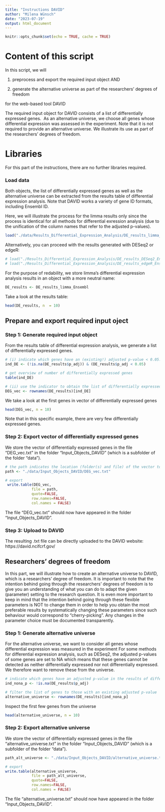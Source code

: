 ```yaml
---
title: "Instructions DAVID"
author: "Milena Wünsch"
date: "2023-07-19"
output: html_document
---
```


```r
knitr::opts_chunk$set(echo = TRUE, cache = TRUE)
```

# Content of this script 

In this script, we will

1. preprocess and export the required input object AND

2. generate the alternative universe as part of the researchers' degrees of freedom

for the web-based tool DAVID


The required input object for DAVID consists of a list of differentially expressed genes.\ 
As an alternative universe, we choose all genes whose differential expression was assessed in the experiment. Note that it is not required to provide an alternative universe. We illustrate its use as part of the researchers' degrees of freedom.




# Libraries 

For this part of the instructions, there are no further libraries required. 


### Load data 

Both objects, the list of differentially expressed genes as well as the alternative universe can be extracted from the results table of differential expression analysis. Note that DAVID works a variety of gene ID formats, including Ensembl ID. 

Here, we will illustrate the process for the limma results only since the process is identical for all methods for differential exression analysis (due to the unification of the column names that refer to the adjusted p-values). 

```r
load("./data/Results_Differential_Expression_Analysis/DE_results_limma_Ensembl.Rdata")
```

Alternatively, you can proceed with the results generated with DESeq2 or edgeR:
```r
# load("./Results_Differential_Expression_Analysis/DE_results_DESeq2_Ensembl.Rdata")
# load("./Results_Differential_Expression_Analysis/DE_results_edgeR_Ensembl.Rdata")
```

For the purpose of redability, we store limma's differential expression analysis results in an object with a more neutral name:

```r
DE_results <- DE_results_limma_Ensembl
```

Take a look at the results table:

```r
head(DE_results, n  = 10)
```

## Prepare and export required input oject 

### Step 1: Generate required input object 

From the results table of differential expression analysis, we generate a list of differentially expressed genes. 

```r
# (i) indicate which genes have an (existing!) adjusted p-value < 0.05.
ind_DE <- (!is.na(DE_results$p_adj)) & (DE_results$p_adj < 0.05)

# get overview of number of differentially expressed genes
table(ind_DE)

# (ii) use the indicator to obtain the list of differentially expressed genes
DEG_vec <- rownames(DE_results)[ind_DE]
```

We take a look at the first genes in vector of differentially expressed genes 

```r
head(DEG_vec, n = 10)
```

Note that in this specific example, there are very few differentially expressed genes. 


### Step 2: Export vector of differentially expressed genes

We store the vector of differentially expressed genes in the file "DEG_vec.txt" in the folder "Input_Objects_DAVID" (which is a subfolder of the folder "data"). 

```r
# the path indicates the location (folder(s) and file) of the vector to be stored in
path <- "./data/Input_Objects_DAVID/DEG_vec.txt"

# export 
 write.table(DEG_vec,
            file = path,
            quote=FALSE,
            row.names=FALSE,
            col.names = FALSE)

```

The file "DEG_vec.txt" should now have appeared in the folder "Input_Objects_DAVID". 


### Step 3: Upload to DAVID

The resulting .txt file can be directly uploaded to the DAVID website: https://david.ncifcrf.gov/ 



## Researchers' degrees of freedom 


In this part, we will illustrate how to create an alternative universe to DAVID, which is a researchers' degree of freedom. It is important to note that the intention behind going through the researchers' degrees of freedom is to give you an understanding of what you can do to adapt the given (parameter) setting to the research question. It is even more important to keep in mind that the intention behind going through these flexible parameters is NOT to change them in order to help you obtain the most preferable results by systematically changing these parameters since such behaviour would correspond to "cherry-picking". Any changes in the parameter choice must be documented transparently.


### Step 1: Generate alternative universe

For the alternative universe, we want to consider all genes whose differential expression was measured in the experiment For some methods for differential expression analysis, such as DESeq2, the adjusted p-values of some genes are set to NA which means that these genes cannot be detected as neither differentially expressed nor not differentially expressed. We therefore want to remove these from the universe.


```r
# indicate which genes have an adjusted p-value in the results of differential expression analysis
ind_nona_p <- !is.na(DE_results$p_adj)

# filter the list of genes to those with an existing adjusted p-value
alternative_universe <- rownames(DE_results)[ind_nona_p]
```

Inspect the first few genes from the universe

```r
head(alternative_universe, n = 10)
```

### Step 2: Export alternative universe

We store the vector of differentially expressed genes in the file "alternative_universe.txt" in the folder "Input_Objects_DAVID" (which is a subfolder of the folder "data"). 


```r
path_alt_universe <- "./data/Input_Objects_DAVID/alternative_universe.txt"

# export 
write.table(alternative_universe,
            file = path_alt_universe,
            quote=FALSE,
            row.names=FALSE,
            col.names = FALSE)
```

The file "alternative_universe.txt" should now have appeared in the folder "Input_Objects_DAVID". 


